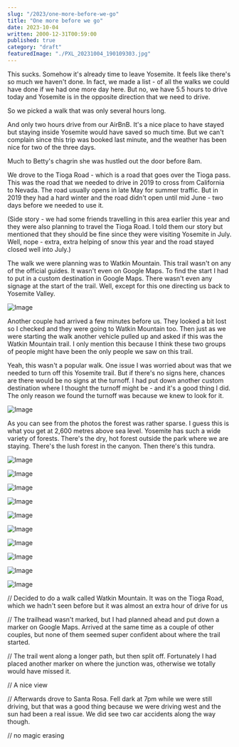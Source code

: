 ```yaml
---
slug: "/2023/one-more-before-we-go"
title: "One more before we go"
date: 2023-10-04
written: 2000-12-31T00:59:00
published: true
category: "draft"
featuredImage: "./PXL_20231004_190109303.jpg"
---
```


This sucks. Somehow it's already time to leave Yosemite. It feels like there's so much we haven't done. In fact, we made a list - of all the walks we could have done if we had one more day here. But no, we have 5.5 hours to drive today and Yosemite is in the opposite direction that we need to drive.

So we picked a walk that was only several hours long.

And only two hours drive from our AirBnB. It's a nice place to have stayed but staying inside Yosemite would have saved so much time. But we can't complain since this trip was booked last minute, and the weather has been nice for two of the three days.

Much to Betty's chagrin she was hustled out the door before 8am.

We drove to the Tioga Road - which is a road that goes over the Tioga pass. This was the road that we needed to drive in 2019 to cross from California to Nevada. The road usually opens in late May for summer traffic. But in 2019 they had a hard winter and the road didn't open until mid June - two days before we needed to use it.

(Side story - we had some friends travelling in this area earlier this year and they were also planning to travel the Tioga Road. I told them our story but mentioned that they should be fine since they were visiting Yosemite in July. Well, nope - extra, extra helping of snow this year and the road stayed closed well into July.)

The walk we were planning was to Watkin Mountain. This trail wasn't on any of the official guides. It wasn't even on Google Maps. To find the start I had to put in a custom destination in Google Maps. There wasn't even any signage at the start of the trail. Well, except for this one directing us back to Yosemite Valley.

![Image](PXL_20231004_205303989.jpg)

Another couple had arrived a few minutes before us. They looked a bit lost so I checked and they were going to Watkin Mountain too. Then just as we were starting the walk another vehicle pulled up and asked if this was the Watkin Mountain trail. I only mention this because I think these two groups of people might have been the only people we saw on this trail.

Yeah, this wasn't a popular walk. One issue I was worried about was that we needed to turn off this Yosemite trail. But if there's no signs here, chances are there would be no signs at the turnoff. I had put down another custom destination where I thought the turnoff might be - and it's a good thing I did. The only reason we found the turnoff was because we knew to look for it.

![Image](PXL_20231004_173720445.jpg)

As you can see from the photos the forest was rather sparse. I guess this is what you get at 2,600 metres above sea level. Yosemite has such a wide variety of forests. There's the dry, hot forest outside the park where we are staying. There's the lush forest in the canyon. Then there's this tundra.

![Image](PXL_20231004_175110911.jpg)

![Image](PXL_20231004_182011282.jpg)

![Image](PXL_20231004_182728035.jpg)

![Image](PXL_20231004_183227864.jpg)

![Image](PXL_20231004_184439531.jpg)

![Image](PXL_20231004_185008349.jpg)

![Image](PXL_20231004_190109303.jpg)

![Image](PXL_20231004_191105268.jpg)

![Image](PXL_20231004_191253149.jpg)

![Image](PXL_20231004_191803511.jpg)

// Decided to do a walk called Watkin Mountain. It was on the Tioga Road, which we hadn't seen before but it was almost an extra hour of drive for us

// The trailhead wasn't marked, but I had planned ahead and put down a marker on Google Maps. Arrived at the same time as a couple of other couples, but none of them seemed super confident about where the trail started.

// The trail went along a longer path, but then split off. Fortunately I had placed another marker on where the junction was, otherwise we totally would have missed it.

// A nice view

// Afterwards drove to Santa Rosa. Fell dark at 7pm while we were still driving, but that was a good thing because we were driving west and the sun had been a real issue. We did see two car accidents along the way though.

// no magic erasing
